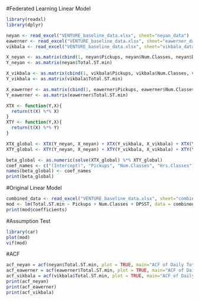 #Federated Learning Linear Model
```r
library(readxl)
library(dplyr)

neyan <- read_excel("VENTURE_baseline_data.xlsx", sheet="neyan_data")
eawerner <- read_excel("VENTURE_baseline_data.xlsx", sheet="eawerner_data")
vikbala <- read_excel("VENTURE_baseline_data.xlsx", sheet="vikbala_data")

X_neyan <- as.matrix(cbind(1, neyan$Pickups, neyan$Num.Classes, neyan$DPSST))
Y_neyan <- as.matrix(neyan$Total.ST.min)

X_vikbala <- as.matrix(cbind(1, vikbala$Pickups, vikbala$Num.Classes, vikbala$DPSST))
Y_vikbala <- as.matrix(vikbala$Total.ST.min)

X_eawerner <- as.matrix(cbind(1, eawerner$Pickups, eawerner$Num.Classes, eawerner$DPSST))
Y_eawerner <- as.matrix(eawerner$Total.ST.min)

XTX <- function(Y,X){
  return(t(X) %*% X)
}
XTY <- function(Y,X){
  return(t(X) %*% Y)
}

XTX_global <- XTX(Y_neyan, X_neyan) + XTX(Y_vikbala, X_vikbala) + XTX(Y_eawerner, X_eawerner)
XTY_global <- XTY(Y_neyan, X_neyan) + XTY(Y_vikbala, X_vikbala) + XTY(Y_eawerner, X_eawerner)

beta_global <- as.numeric(solve(XTX_global) %*% XTY_global)
coef_names <- c("(Intercept)", "Pickups", "Num.Classes", "Hrs.Classes")
names(beta_global) <- coef_names
print(beta_global)
```

#Original Linear Model
```r
combined_data <- read_excel("VENTURE_baseline_data.xlsx", sheet="combined_raw_data")
mod <- lm(Total.ST.min ~ Pickups + Num.Classes + DPSST, data = combined_data)
print(mod$coefficients)
```

#Assumption Test
```r
library(car)
plot(mod)
vif(mod)

```

#ACF
```r
acf_neyan = acf(neyan$Total.ST.min, plot = TRUE, main="ACF of Daily Total Screen Time (neyan)")
acf_eawerner = acf(eawerner$Total.ST.min, plot = TRUE, main="ACF of Daily Total Screen Time (eawerner)")
acf_vikbala = acf(vikbala$Total.ST.min, plot = TRUE, main="ACF of Daily Total Screen Time (vikbala)")
print(acf_neyan)
print(acf_eawerner)
print(acf_vikbala)
```


